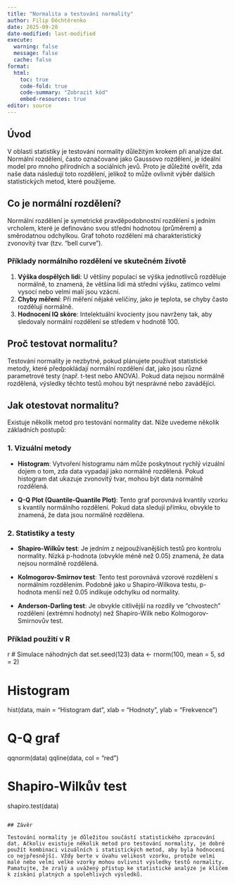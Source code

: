 ```yaml
---
title: "Normalita a testování normality"
author: Filip Děchtěrenko
date: 2025-09-20
date-modified: last-modified
execute:
  warning: false
  message: false
  cache: false
format:
  html:
    toc: true
    code-fold: true
    code-summary: "Zobrazit kód"
    embed-resources: true
editor: source
---
```


## Úvod

V oblasti statistiky je testování normality důležitým krokem při analýze dat. Normální rozdělení, často označované jako Gaussovo rozdělení, je ideální model pro mnoho přírodních a sociálních jevů. Proto je důležité ověřit, zda naše data následují toto rozdělení, jelikož to může ovlivnit výběr dalších statistických metod, které použijeme.

## Co je normální rozdělení?

Normální rozdělení je symetrické pravděpodobnostní rozdělení s jedním vrcholem, které je definováno svou střední hodnotou (průměrem) a směrodatnou odchylkou. Graf tohoto rozdělení má charakteristický zvonovitý tvar (tzv. "bell curve").

### Příklady normálního rozdělení ve skutečném životě

1. **Výška dospělých lidí**: U většiny populací se výška jednotlivců rozděluje normálně, to znamená, že většina lidí má střední výšku, zatímco velmi vysocí nebo velmi malí jsou vzácní.
2. **Chyby měření**: Při měření nějaké veličiny, jako je teplota, se chyby často rozdělují normálně.
3. **Hodnocení IQ skóre**: Intelektuální kvocienty jsou navrženy tak, aby sledovaly normální rozdělení se středem v hodnotě 100.

## Proč testovat normalitu?

Testování normality je nezbytné, pokud plánujete používat statistické metody, které předpokládají normální rozdělení dat, jako jsou různé parametrové testy (např. t-test nebo ANOVA). Pokud data nejsou normálně rozdělená, výsledky těchto testů mohou být nesprávné nebo zavádějící.

## Jak otestovat normalitu?

Existuje několik metod pro testování normality dat. Níže uvedeme několik základních postupů:

### 1. Vizuální metody

- **Histogram**: Vytvoření histogramu nám může poskytnout rychlý vizuální dojem o tom, zda data vypadají jako normálně rozdělená. Pokud histogram dat ukazuje zvonovitý tvar, mohou být data normálně rozdělená.

- **Q-Q Plot (Quantile-Quantile Plot)**: Tento graf porovnává kvantily vzorku s kvantily normálního rozdělení. Pokud data sledují přímku, obvykle to znamená, že data jsou normálně rozdělena.

### 2. Statistiky a testy

- **Shapiro-Wilkův test**: Je jedním z nejpoužívanějších testů pro kontrolu normality. Nízká p-hodnota (obvykle méně než 0.05) znamená, že data nejsou normálně rozdělená.

- **Kolmogorov-Smirnov test**: Tento test porovnává vzorové rozdělení s normálním rozdělením. Podobně jako u Shapiro-Wilkova testu, p-hodnota menší než 0.05 indikuje odchylku od normality.

- **Anderson-Darling test**: Je obvykle citlivější na rozdíly ve "chvostech" rozdělení (extrémní hodnoty) než Shapiro-Wilk nebo Kolmogorov-Smirnovův test.

### Příklad použití v R

r
# Simulace náhodných dat
set.seed(123)
data <- rnorm(100, mean = 5, sd = 2)

# Histogram
hist(data, main = "Histogram dat", xlab = "Hodnoty", ylab = "Frekvence")

# Q-Q graf
qqnorm(data)
qqline(data, col = "red")

# Shapiro-Wilkův test
shapiro.test(data)
```

## Závěr

Testování normality je důležitou součástí statistického zpracování dat. Ačkoliv existuje několik metod pro testování normality, je dobré použít kombinaci vizuálních i statistických metod, aby byla hodnocení co nejpřesnější. Vždy berte v úvahu velikost vzorku, protože velmi malé nebo velmi velké vzorky mohou ovlivnit výsledky testů normality. Pamatujte, že zralý a uvážený přístup ke statistické analýze je klíčem k získání platných a spolehlivých výsledků.
```
